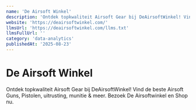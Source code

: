 ```yaml
---
name: 'De Airsoft Winkel'
description: 'Ontdek topkwaliteit Airsoft Gear bij DeAirsoftWinkel! Vind de beste Airsoft Guns, Pistolen, uitrusting, munitie & meer. Bezoek De Airsoftwinkel en Shop nu.'
website: 'https://deairsoftwinkel.com/'
llmsUrl: 'https://deairsoftwinkel.com/llms.txt'
llmsFullUrl: ''
category: 'data-analytics'
publishedAt: '2025-08-23'
---
```


# De Airsoft Winkel

Ontdek topkwaliteit Airsoft Gear bij DeAirsoftWinkel! Vind de beste Airsoft Guns, Pistolen, uitrusting, munitie & meer. Bezoek De Airsoftwinkel en Shop nu.
